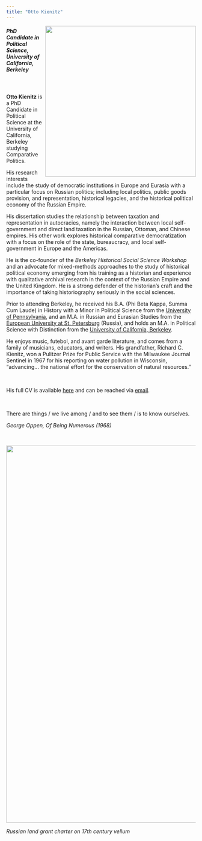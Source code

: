 ```yaml
---
title: "Otto Kienitz"
---
```


<img align="right" src="images/OttoSPBbuffer.jpg" width = "400">

<h5>PhD Candidate in Political Science, University of California, Berkeley</h5>

<br>

**Otto Kienitz** is a PhD Candidate in Political Science at the University of California, Berkeley studying Comparative Politics.

His research interests include the study of democratic institutions in Europe and Eurasia with a particular focus on Russian politics; including local politics, public goods provision, and representation, historical legacies, and the historical political economy of the Russian Empire.

His dissertation studies the relationship between taxation and representation in autocracies, namely the interaction between local self-government and direct land taxation in the Russian, Ottoman, and Chinese empires. His other work explores historical comparative democratization with a focus on the role of the state, bureaucracy, and local self-government in Europe and the Americas.

He is the co-founder of the *Berkeley Historical Social Science Workshop* and an advocate for mixed-methods approaches to the study of historical political economy emerging from his training as a historian and experience with qualitative archival research in the context of the Russian Empire and the United Kingdom. He is a strong defender of the historian's craft and the importance of taking historiography seriously in the social sciences.

Prior to attending Berkeley, he received his B.A. (Phi Beta Kappa, Summa Cum Laude) in History with a Minor in Political Science from the [University of Pennsylvania](https://www.upenn.edu), and an M.A. in Russian and Eurasian Studies from the [European University at St. Petersburg](https://eu.spb.ru/en/) (Russia), and holds an M.A. in Political Science with Distinction from the [University of California, Berkeley](https://www.berkeley.edu).

He enjoys music, futebol, and avant garde literature, and comes from a family of musicians, educators, and writers. His grandfather, Richard C. Kienitz, won a Pulitzer Prize for Public Service with the Milwaukee Journal Sentinel in 1967 for his reporting on water pollution in Wisconsin, "advancing... the national effort for the conservation of natural resources."

<br>

His full CV is available [here](cv.html) and can be reached via [email](mailto:ojk@berkeley.edu).

<br>

There are things / we live among / and to see them / is to know ourselves.

*George Oppen, Of Being Numerous (1968)*

<br>

<img align="center" src="images/vellumbanner.jpg" width = "1000">

*Russian land grant charter on 17th century vellum*
